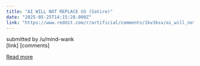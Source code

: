 ```yaml
---
title: "AI WILL NOT REPLACE US (Satire)"
date: "2025-05-25T14:15:28.000Z"
link: "https://www.reddit.com/r/artificial/comments/1kv3ksx/ai_will_not_replace_us_satire/"
---
```


submitted by    /u/mind-wank  
 [link]   [comments]

[Read more](https://www.reddit.com/r/artificial/comments/1kv3ksx/ai_will_not_replace_us_satire/)
